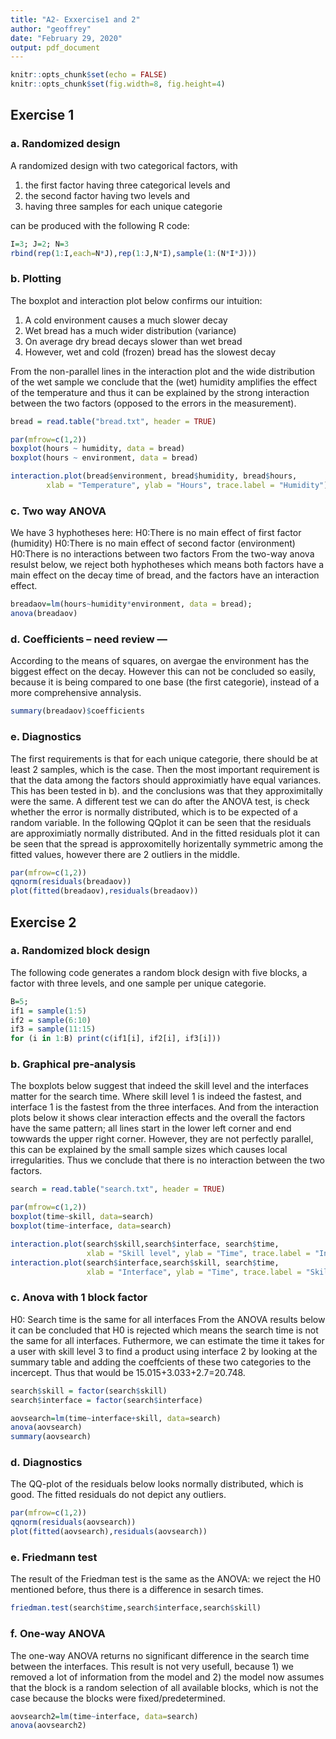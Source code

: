 ```yaml
---
title: "A2- Exxercise1 and 2"
author: "geoffrey"
date: "February 29, 2020"
output: pdf_document
---
```


```r
knitr::opts_chunk$set(echo = FALSE)
knitr::opts_chunk$set(fig.width=8, fig.height=4) 
```

## Exercise 1
### a. Randomized design
A randomized design with two categorical factors, with 

1. the first factor having three categorical levels and
2. the second factor having two levels and
3. having three samples for each unique categorie

can be produced with the following R code:
``` r
I=3; J=2; N=3
rbind(rep(1:I,each=N*J),rep(1:J,N*I),sample(1:(N*I*J)))
```

### b. Plotting
The boxplot and interaction plot below confirms our intuition:

1. A cold environment causes a much slower decay
2. Wet bread has a much wider distribution (variance)
3. On average dry bread decays slower than wet bread
4. However, wet and cold (frozen) bread has the slowest decay

From the non-parallel lines in the interaction plot and the wide distribution of the wet sample we conclude that the (wet) humidity amplifies the effect of the temperature and thus it can be explained by the strong interaction between the two factors (opposed to the errors in the measurement).

```r
bread = read.table("bread.txt", header = TRUE)

par(mfrow=c(1,2))
boxplot(hours ~ humidity, data = bread)
boxplot(hours ~ environment, data = bread)
```

```r
  
interaction.plot(bread$environment, bread$humidity, bread$hours,
        xlab = "Temperature", ylab = "Hours", trace.label = "Humidity")
```

### c. Two way ANOVA
We have 3 hyphotheses here:
H0:There is no main effect of first factor (humidity)
H0:There is no main effect of second factor (environment)
H0:There is no interactions between two factors
From the two-way anova resulst below, we reject both hyphotheses which means both factors have a main effect on the decay time of bread, and the factors have an interaction effect.
```r
breadaov=lm(hours~humidity*environment, data = bread); 
anova(breadaov)
```

### d. Coefficients -- need review ---
According to the means of squares, on avergae the environment has the biggest effect on the decay. However this can not be concluded so easily, because it is being compared to one base (the first categorie), instead of a more comprehensive annalysis.

```r
summary(breadaov)$coefficients
```

### e. Diagnostics
The first requirements is that for each unique categorie, there should be at least 2 samples, which is the case. Then the most important requirement is that the data among the factors should approximiatly have equal variances. This has been tested in b). and the conclusions was that they approximitally were the same. A different test we can do after the ANOVA test, is check whether the error is normally distributed, which is to be expected of a random variable. In the following QQplot it can be seen that the residuals are approximiatly normally distributed. And in the fitted residuals plot it can be seen that the spread is approxomitelly horizentally symmetric among the fitted values, however there are 2 outliers in the middle. 

```r
par(mfrow=c(1,2))
qqnorm(residuals(breadaov))
plot(fitted(breadaov),residuals(breadaov))
```

## Exercise 2
### a. Randomized block design
The following code generates a random block design with five blocks, a factor with three levels, and one sample per unique categorie.

```r
B=5;
if1 = sample(1:5)
if2 = sample(6:10)
if3 = sample(11:15)
for (i in 1:B) print(c(if1[i], if2[i], if3[i]))
```

### b. Graphical pre-analysis
The boxplots below suggest that indeed the skill level and the interfaces matter for the search time. Where skill level 1 is indeed the fastest, and interface 1 is the fastest from the three interfaces.
And from the interaction plots below it shows clear interaction effects and the overall the factors have the same pattern; all lines start in the lower left corner and end towwards the upper right corner. However, they are not perfectly parallel, this can be explained by the small sample sizes which causes local irregularities. Thus we conclude that there is no interaction between the two factors. 

```r
search = read.table("search.txt", header = TRUE)

par(mfrow=c(1,2))
boxplot(time~skill, data=search)
boxplot(time~interface, data=search)

interaction.plot(search$skill,search$interface, search$time,
                 xlab = "Skill level", ylab = "Time", trace.label = "Interface")
interaction.plot(search$interface,search$skill, search$time,
                 xlab = "Interface", ylab = "Time", trace.label = "Skill level")

```

### c. Anova with 1 block factor
H0: Search time is the same for all interfaces
From the ANOVA results below it can be concluded that H0 is rejected which means the search time is not the same for all interfaces. Futhermore, we can estimate the time it takes for a user with skill level 3 to find a product using interface 2 by looking at the summary table and adding the coeffcients of these two categories to the incercept. Thus that would be 15.015+3.033+2.7=20.748.

```r
search$skill = factor(search$skill)
search$interface = factor(search$interface)

aovsearch=lm(time~interface+skill, data=search)
anova(aovsearch)
summary(aovsearch)
```

### d. Diagnostics
The QQ-plot of the residuals below looks normally distributed, which is good. The fitted residuals do not depict any outliers. 

```r
par(mfrow=c(1,2))
qqnorm(residuals(aovsearch))
plot(fitted(aovsearch),residuals(aovsearch))
```

### e. Friedmann test
The result of the Friedman test is the same as the ANOVA: we reject the H0 mentioned before, thus there is a difference in sesarch times.

```r
friedman.test(search$time,search$interface,search$skill)
```

### f. One-way ANOVA 
The one-way ANOVA returns no significant difference in the search time between the interfaces. This result is not very usefull, because 1) we removed a lot of information from the model and 2) the model now assumes that the block is a random selection of all available blocks, which is not the case because the blocks were fixed/predetermined.

```r

aovsearch2=lm(time~interface, data=search)
anova(aovsearch2)

```
